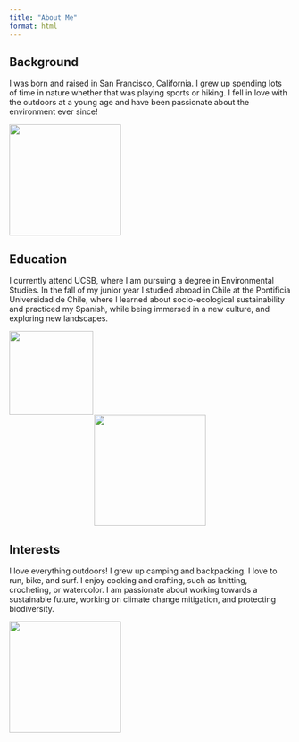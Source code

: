 ```yaml
---
title: "About Me"
format: html
---
```


## Background

I was born and raised in San Francisco, California. I grew up spending lots of time in nature whether that was playing sports or hiking. I fell in love with the outdoors at a young age and have been passionate about the environment ever since!

![](images/backpacking.jpeg){width="200"}

## Education

I currently attend UCSB, where I am pursuing a degree in Environmental Studies. In the fall of my junior year I studied abroad in Chile at the Pontificia Universidad de Chile, where I learned about socio-ecological sustainability and practiced my Spanish, while being immersed in a new culture, and exploring new landscapes.

<div style="text-align: left;">

<img src="images/volcano.jpeg"  width="150"></div>

<div style="text-align: center;">

<img src="images/atacama.jpeg"  width="200"></div>

## Interests

I love everything outdoors! I grew up camping and backpacking. I love to run, bike, and surf. I enjoy cooking and crafting, such as knitting, crocheting, or watercolor. I am passionate about working towards a sustainable future, working on climate change mitigation, and protecting biodiversity.

![](images/halfmary.jpeg){width="200"}
